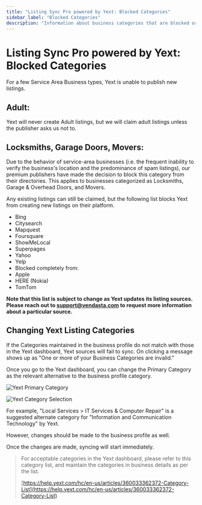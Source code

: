 ```yaml
---
title: "Listing Sync Pro powered by Yext: Blocked Categories"
sidebar_label: "Blocked Categories"
description: "Information about business categories that are blocked or restricted from being published by Yext."
---
```


# Listing Sync Pro powered by Yext: Blocked Categories

For a few Service Area Business types, Yext is unable to publish new listings.

## Adult:

Yext will never create Adult listings, but we will claim adult listings unless the publisher asks us not to.

## Locksmiths, Garage Doors, Movers:

Due to the behavior of service-area businesses (i.e. the frequent inability to verify the business's location and the predominance of spam listings), our premium publishers have made the decision to block this category from their directories. This applies to businesses categorized as Locksmiths, Garage & Overhead Doors, and Movers.

Any existing listings can still be claimed, but the following list blocks Yext from creating new listings on their platform.
- Bing
- Citysearch
- Mapquest
- Foursquare
- ShowMeLocal
- Superpages
- Yahoo
- Yelp
- Blocked completely from:
- Apple 
- HERE (Nokia)
- TomTom

**Note that this list is subject to change as Yext updates its listing sources. Please reach out to [support@vendasta.com](mailto:support@vendasta.com) to request more information about a particular source.**

## Changing Yext Listing Categories

If the Categories maintained in the business profile do not match with those in the Yext dashboard, Yext sources will fail to sync. On clicking a message shows up as "One or more of your Business Categories are invalid."

Once you go to the Yext dashboard, you can change the Primary Category as the relevant alternative to the business profile category.

![Yext Primary Category](./img/yext-primary-category.jpg)

![Yext Category Selection](./img/yext-category-selection.jpg)

For example, "Local Services > IT Services & Computer Repair" is a suggested alternate category for "Information and Communication Technology" by Yext.

However, changes should be made to the business profile as well.

Once the changes are made, syncing will start immediately.

> For acceptable categories in the Yext dashboard, please refer to this category list, and maintain the categories in business details as per the list.
>
> [https://help.yext.com/hc/en-us/articles/360033362372-Category-List](https://help.yext.com/hc/en-us/articles/360033362372-Category-List)